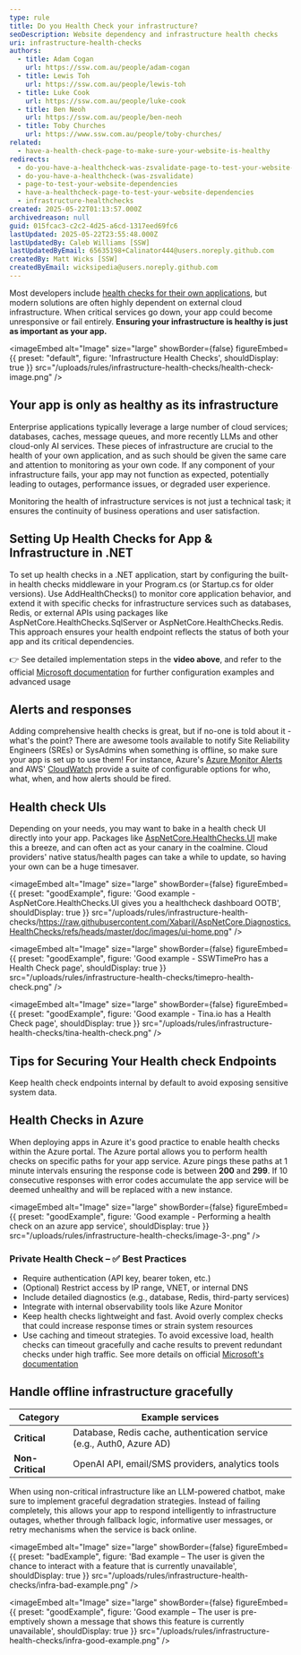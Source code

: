 ```yaml
---
type: rule
title: Do you Health Check your infrastructure?
seoDescription: Website dependency and infrastructure health checks
uri: infrastructure-health-checks
authors:
  - title: Adam Cogan
    url: https://ssw.com.au/people/adam-cogan
  - title: Lewis Toh
    url: https://ssw.com.au/people/lewis-toh
  - title: Luke Cook
    url: https://ssw.com.au/people/luke-cook
  - title: Ben Neoh
    url: https://ssw.com.au/people/ben-neoh
  - title: Toby Churches
    url: https://www.ssw.com.au/people/toby-churches/
related:
  - have-a-health-check-page-to-make-sure-your-website-is-healthy
redirects:
  - do-you-have-a-healthcheck-was-zsvalidate-page-to-test-your-website-dependencies
  - do-you-have-a-healthcheck-(was-zsvalidate)
  - page-to-test-your-website-dependencies
  - have-a-healthcheck-page-to-test-your-website-dependencies
  - infrastructure-healthchecks
created: 2025-05-22T01:13:57.000Z
archivedreason: null
guid: 015fcac3-c2c2-4d25-a6cd-1317eed69fc6
lastUpdated: 2025-05-22T23:55:48.000Z
lastUpdatedBy: Caleb Williams [SSW]
lastUpdatedByEmail: 65635198+Calinator444@users.noreply.github.com
createdBy: Matt Wicks [SSW]
createdByEmail: wicksipedia@users.noreply.github.com
---
```

Most developers include [health checks for their own applications](/have-a-health-check-page-to-make-sure-your-website-is-healthy/), but modern solutions are often highly dependent on external cloud infrastructure. When critical services go down, your app could become unresponsive or fail entirely. **Ensuring your infrastructure is healthy is just as important as your app.**

<imageEmbed
  alt="Image"
  size="large"
  showBorder={false}
  figureEmbed={{
    preset: "default",
    figure: 'Infrastructure Health Checks',
    shouldDisplay: true
  }}
  src="/uploads/rules/infrastructure-health-checks/health-check-image.png"
/>

## Your app is only as healthy as its infrastructure

Enterprise applications typically leverage a large number of cloud services; databases, caches, message queues, and more recently LLMs and other cloud-only AI services. These pieces of infrastructure are crucial to the health of your own application, and as such should be given the same care and attention to monitoring as your own code. If any component of your infrastructure fails, your app may not function as expected, potentially leading to outages, performance issues, or degraded user experience.

Monitoring the health of infrastructure services is not just a technical task; it ensures the continuity of business operations and user satisfaction.

<youtubeEmbed url="https://www.youtube.com/watch?v=GdA5_8Chk2g" description="Figure: Health Check Infrastructure | Toby Churches | Rules (3 min)" />

## Setting Up Health Checks for App & Infrastructure in .NET

To set up health checks in a .NET application, start by configuring the built-in health checks middleware in your Program.cs (or Startup.cs for older versions). Use AddHealthChecks() to monitor core application behavior, and extend it with specific checks for infrastructure services such as databases, Redis, or external APIs using packages like AspNetCore.HealthChecks.SqlServer or AspNetCore.HealthChecks.Redis. This approach ensures your health endpoint reflects the status of both your app and its critical dependencies.

👉 See detailed implementation steps in the **video above**, and refer to the official [Microsoft documentation](https://learn.microsoft.com/en-us/aspnet/core/host-and-deploy/health-checks?view=aspnetcore-9.0) for further configuration examples and advanced usage

## Alerts and responses

Adding comprehensive health checks is great, but if no-one is told about it - what's the point? There are awesome tools available to notify Site Reliability Engineers (SREs) or SysAdmins when something is offline, so make sure your app is set up to use them! For instance, Azure's [Azure Monitor Alerts](https://learn.microsoft.com/en-us/azure/azure-monitor/alerts/alerts-overview) and AWS' [CloudWatch](https://docs.aws.amazon.com/AmazonCloudWatch/latest/monitoring/WhatIsCloudWatch.html) provide a suite of configurable options for who, what, when, and how alerts should be fired.

## Health check UIs

Depending on your needs, you may want to bake in a health check UI directly into your app. Packages like [AspNetCore.HealthChecks.UI](https://www.nuget.org/packages/AspNetCore.HealthChecks.UI/) make this a breeze, and can often act as your canary in the coalmine. Cloud providers' native status/health pages can take a while to update, so having your own can be a huge timesaver.

<imageEmbed
  alt="Image"
  size="large"
  showBorder={false}
  figureEmbed={{
    preset: "goodExample",
    figure: 'Good example - AspNetCore.HealthChecks.UI gives you a healthcheck dashboard OOTB',
    shouldDisplay: true
  }}
  src="/uploads/rules/infrastructure-health-checks/https://raw.githubusercontent.com/Xabaril/AspNetCore.Diagnostics.HealthChecks/refs/heads/master/doc/images/ui-home.png"
/>

<imageEmbed
  alt="Image"
  size="large"
  showBorder={false}
  figureEmbed={{
    preset: "goodExample",
    figure: 'Good example - SSWTimePro has a Health Check page',
    shouldDisplay: true
  }}
  src="/uploads/rules/infrastructure-health-checks/timepro-health-check.png"
/>

<imageEmbed
  alt="Image"
  size="large"
  showBorder={false}
  figureEmbed={{
    preset: "goodExample",
    figure: 'Good example - Tina.io has a Health Check page',
    shouldDisplay: true
  }}
  src="/uploads/rules/infrastructure-health-checks/tina-health-check.png"
/>

## Tips for Securing Your Health check Endpoints

Keep health check endpoints internal by default to avoid exposing sensitive system data.

## Health Checks in Azure

When deploying apps in Azure it's good practice to enable health checks within the Azure portal. The Azure portal allows you to perform health checks on specific paths for your app service. Azure pings these paths at 1 minute intervals ensuring the response code is between **200** and **299**. If 10 consecutive responses with error codes accumulate the app service will be deemed unhealthy and will be replaced with a new instance.

<imageEmbed
  alt="Image"
  size="large"
  showBorder={false}
  figureEmbed={{
    preset: "goodExample",
    figure: 'Good example - Performing a health check on an azure app service',
    shouldDisplay: true
  }}
  src="/uploads/rules/infrastructure-health-checks/image-3-.png"
/>

### Private Health Check – ✅ Best Practices

* Require authentication (API key, bearer token, etc.)
* (Optional) Restrict access by IP range, VNET, or internal DNS
* Include detailed diagnostics (e.g., database, Redis, third-party services)
* Integrate with internal observability tools like Azure Monitor
* Keep health checks lightweight and fast. Avoid overly complex checks that could increase response times or strain system resources
* Use caching and timeout strategies. To avoid excessive load, health checks can timeout gracefully and cache results to prevent redundant checks under high traffic. See more details on official [Microsoft's documentation](https://learn.microsoft.com/en-us/samples/dotnet/aspire-samples/aspire-health-checks-ui/)

## Handle offline infrastructure gracefully

| Category         | Example services                                                      |
| ---------------- | --------------------------------------------------------------------- |
| **Critical**     | Database, Redis cache, authentication service (e.g., Auth0, Azure AD) |
| **Non-Critical** | OpenAI API, email/SMS providers, analytics tools                      |

When using non-critical infrastructure like an LLM-powered chatbot, make sure to implement graceful degradation strategies. Instead of failing completely, this allows your app to respond intelligently to infrastructure outages, whether through fallback logic, informative user messages, or retry mechanisms when the service is back online.

<imageEmbed
  alt="Image"
  size="large"
  showBorder={false}
  figureEmbed={{
    preset: "badExample",
    figure: 'Bad example – The user is given the chance to interact with a feature that is currently unavailable',
    shouldDisplay: true
  }}
  src="/uploads/rules/infrastructure-health-checks/infra-bad-example.png"
/>

<imageEmbed
  alt="Image"
  size="large"
  showBorder={false}
  figureEmbed={{
    preset: "goodExample",
    figure: 'Good example – The user is pre-emptively shown a message that shows this feature is currently unavailable',
    shouldDisplay: true
  }}
  src="/uploads/rules/infrastructure-health-checks/infra-good-example.png"
/>
